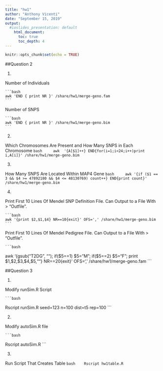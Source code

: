 ```yaml
---
title: "hw1"
author: "Anthony Vicenti"
date: "September 15, 2019"
output:
  #ioslides_presentation: default
    html_document:
      toc: true
      toc_depth: 4  
---
```


```r
knitr::opts_chunk$set(echo = TRUE)
```

##Question 2

1. 

Number of Individuals

    ```bash
    awk 'END { print NR }' /share/hw1/merge-geno.fam
    ```

Number of SNPS

    ```bash
    awk 'END { print NR }' /share/hw1/merge-geno.bim
    ```

2. 

Which Chromosomes Are Present and How Many SNPS in Each Chromosome
    ```bash
    awk  '{A[$1]++} END{for(i=1;i<24;i++)print i,A[i]}' /share/hw1/merge-geno.bim
    ```
    
3.

How Many SNPS Are Located Within MAP4 Gene
    ```bash
    awk '{if ($1 == 3 && $4 >= 47892180 && $4 <= 48130769) count++} END{print count}' /share/hw1/merge-geno.bim
    ```

4.

Print First 10 Lines Of Mendel SNP Definition File. Can Output to a File With > "Outfile".

    ```bash
    awk '{print $2,$1,$4} NR==10{exit}' OFS=',' /share/hw1/merge-geno.bim 
    ```

Print First 10 Lines Of Mendel Pedigree File. Can Output to a File With > "Outfile".

    ```bash
   awk '{gsub("T2DG", ""); if($5==1) $5="M"; if($5==2) $5="F"; print $1,$2,$3,$4,$5,""} NR==20{exit}' OFS=',' /share/hw1/merge-geno.fam
    ```
    
##Question 3

1.

Modify runSim.R Script

    ```bash
   Rscript runSim.R seed=123 n=100 dist=t5  rep=100
    ```

2.

Modify autoSim.R file

    ```bash
   Rscript autoSim.R
    ```
    
3.

Run Script That Creates Table
    ```bash
   Rscript hw1table.R
    ```